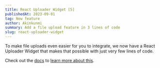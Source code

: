 ```yaml
---
title: React Uploader Widget [5]
publishedAt: 2023-09-01
tag: New feature
author: Akinkunmi
summary: Add a file upload feature in 3 lines of code
slug: react-uploader-widget
---
```


To make file uploads even easier for you to integrate, we now have a React Uploader Widget that makes that possible with just very few lines of code.

Check out the [docs](https://docs.uploadfly.cloud/upload-widget/react) to [learn more about this](https://docs.uploadfly.cloud/upload-widget/react).
